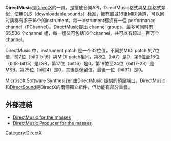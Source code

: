 '''DirectMusic'''是[[DirectX|DirectX]]的一員，是播放音樂API，DirectMusic格式與[[MIDI|MIDI]]格式類似，使用[[DLS|DLS]]（downloadable sounds）标准，擁有超过16組MIDI通道，可以同时演奏有多于16个的instrument。每一instrument都拥有一個 performance channel（PChannel）。DirectMusic提出 channel groups，最多可同时有 65,536 个channel 组，每一组又可包括16个channel，共可以有超过一百万个channel。

DirectMusic 中，instrument patch 是一个32位值，不同於MIDI patch 的7位值，前7位（bit0-bit6）與MIDI patch相同，第8位（bit7）是0，第9位至16位（bit8-bit15）是LSB，第17位（bit16）是0，第18位至24位（bit17-23）是MSB，第25位（bit24）是0，其後是保留值，最後一位（bit31）是0。

Microsoft Software Synthesizer 由DirectMusic 提供的預設端口。DirectMusic和[[DirectSound|DirectSound]]是DirectX的兩個獨立組件，但功能有部分重疊。

== 外部連結 ==
* [http://www.gamasutra.com/features/sound_and_music/19981106/directmusic_01.htm DirectMusic for the masses]{{Wayback|url=http://www.gamasutra.com/features/sound_and_music/19981106/directmusic_01.htm |date=20081019165250 }}
* [http://www.iasig.org/pubs/industry/dmpmass.shtml DirectMusic Producer for the masses]{{Wayback|url=http://www.iasig.org/pubs/industry/dmpmass.shtml |date=20070417193004 }}

{{Microsoft APIs}}

[[Category:DirectX|Category:DirectX]]